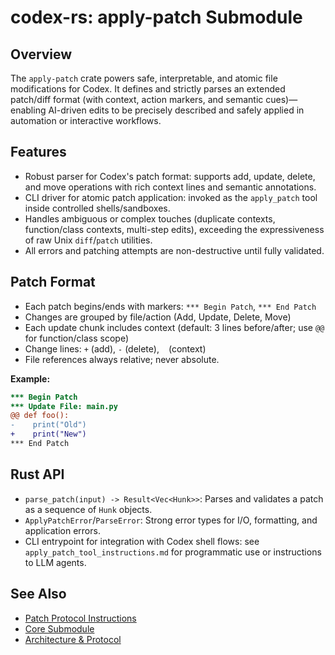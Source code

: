 # codex-rs: apply-patch Submodule

## Overview
The `apply-patch` crate powers safe, interpretable, and atomic file modifications for Codex. It defines and strictly parses an extended patch/diff format (with context, action markers, and semantic cues)—enabling AI-driven edits to be precisely described and safely applied in automation or interactive workflows.

## Features
- Robust parser for Codex's patch format: supports add, update, delete, and move operations with rich context lines and semantic annotations.
- CLI driver for atomic patch application: invoked as the `apply_patch` tool inside controlled shells/sandboxes.
- Handles ambiguous or complex touches (duplicate contexts, function/class contexts, multi-step edits), exceeding the expressiveness of raw Unix `diff`/`patch` utilities.
- All errors and patching attempts are non-destructive until fully validated.

## Patch Format
- Each patch begins/ends with markers: `*** Begin Patch`, `*** End Patch`
- Changes are grouped by file/action (Add, Update, Delete, Move)
- Each update chunk includes context (default: 3 lines before/after; use `@@` for function/class scope)
- Change lines: `+` (add), `-` (delete), ` ` (context)
- File references always relative; never absolute.

**Example:**
```patch
*** Begin Patch
*** Update File: main.py
@@ def foo():
-    print("Old")
+    print("New")
*** End Patch
```

## Rust API
- `parse_patch(input) -> Result<Vec<Hunk>>`: Parses and validates a patch as a sequence of `Hunk` objects.
- `ApplyPatchError`/`ParseError`: Strong error types for I/O, formatting, and application errors.
- CLI entrypoint for integration with Codex shell flows: see `apply_patch_tool_instructions.md` for programmatic use or instructions to LLM agents.

## See Also
- [Patch Protocol Instructions](../codex-rs/apply-patch/apply_patch_tool_instructions.md)
- [Core Submodule](./rust-core.mdx)
- [Architecture & Protocol](./rust-architecture.mdx)

